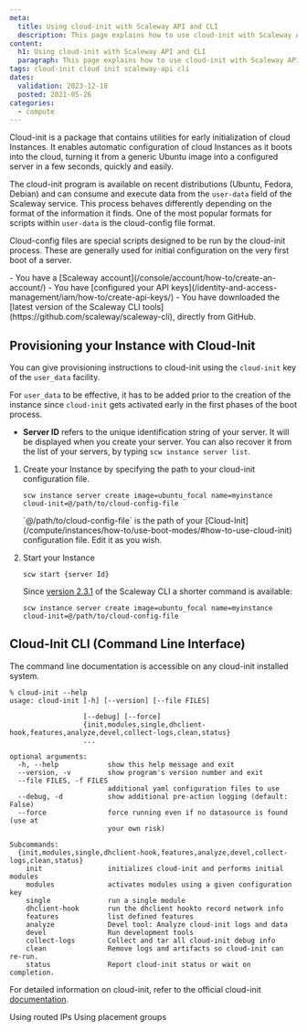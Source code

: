 ```yaml
---
meta:
  title: Using cloud-init with Scaleway API and CLI
  description: This page explains how to use cloud-init with Scaleway API
content:
  h1: Using cloud-init with Scaleway API and CLI
  paragraph: This page explains how to use cloud-init with Scaleway API
tags: cloud-init cloud init scaleway-api cli
dates:
  validation: 2023-12-18
  posted: 2021-05-26
categories:
  - compute
---
```


Cloud-init is a package that contains utilities for early initialization of cloud Instances. It enables automatic configuration of cloud Instances as it boots into the cloud, turning it from a generic Ubuntu image into a configured server in a few seconds, quickly and easily.

The cloud-init program is available on recent distributions (Ubuntu, Fedora, Debian) and can consume and execute data from the `user-data` field of the Scaleway service. This process behaves differently depending on the format of the information it finds. One of the most popular formats for scripts within `user-data` is the cloud-config file format.

Cloud-config files are special scripts designed to be run by the cloud-init process. These are generally used for initial configuration on the very first boot of a server.

<Macro id="iam-requirements" />

<Message type="requirement">
  - You have a [Scaleway account](/console/account/how-to/create-an-account/)
  - You have [configured your API keys](/identity-and-access-management/iam/how-to/create-api-keys/)
  - You have downloaded the [latest version of the Scaleway CLI tools](https://github.com/scaleway/scaleway-cli), directly from GitHub.
</Message>

## Provisioning your Instance with Cloud-Init

You can give provisioning instructions to cloud-init using the `cloud-init` key of the `user_data` facility.

For `user_data` to be effective, it has to be added prior to the creation of the instance since `cloud-init` gets activated early in the first phases of the boot process.

* **Server ID** refers to the unique identification string of your server. It will be displayed when you create your server. You can also recover it from the list of your servers, by typing `scw instance server list`.

1. Create your Instance by specifying the path to your cloud-init configuration file.
    ```
    scw instance server create image=ubuntu_focal name=myinstance cloud-init=@/path/to/cloud-config-file
    ```
    <Message type="note">
      `@/path/to/cloud-config-file` is the path of your [Cloud-Init](/compute/instances/how-to/use-boot-modes/#how-to-use-cloud-init) configuration file. Edit it as you wish.
    </Message>
2. Start your Instance
    ```
    scw start {server Id}
    ```

    Since [version 2.3.1](https://github.com/scaleway/scaleway-cli/releases/tag/v2.3.1) of the Scaleway CLI a shorter command is available:

    ```
    scw instance server create image=ubuntu_focal name=myinstance cloud-init=@/path/to/cloud-config-file
    ```

## Cloud-Init CLI (Command Line Interface)

The command line documentation is accessible on any cloud-init installed system.

````
% cloud-init --help
usage: cloud-init [-h] [--version] [--file FILES]

                  [--debug] [--force]
                  {init,modules,single,dhclient-hook,features,analyze,devel,collect-logs,clean,status}
                  ...

optional arguments:
  -h, --help            show this help message and exit
  --version, -v         show program's version number and exit
  --file FILES, -f FILES
                        additional yaml configuration files to use
  --debug, -d           show additional pre-action logging (default: False)
  --force               force running even if no datasource is found (use at
                        your own risk)

Subcommands:
  {init,modules,single,dhclient-hook,features,analyze,devel,collect-logs,clean,status}
    init                initializes cloud-init and performs initial modules
    modules             activates modules using a given configuration key
    single              run a single module
    dhclient-hook       run the dhclient hookto record network info
    features            list defined features
    analyze             Devel tool: Analyze cloud-init logs and data
    devel               Run development tools
    collect-logs        Collect and tar all cloud-init debug info
    clean               Remove logs and artifacts so cloud-init can re-run.
    status              Report cloud-init status or wait on completion.

````

For detailed information on cloud-init, refer to the official cloud-init [documentation](http://cloudinit.readthedocs.io/en/latest/index.html).


<Navigation>
  <PreviousButton to="/compute/instances/api-cli/using-routed-ips/">Using routed IPs</PreviousButton>
  <NextButton to="/compute/instances/api-cli/using-placement-groups/">Using placement groups</NextButton>
</Navigation>